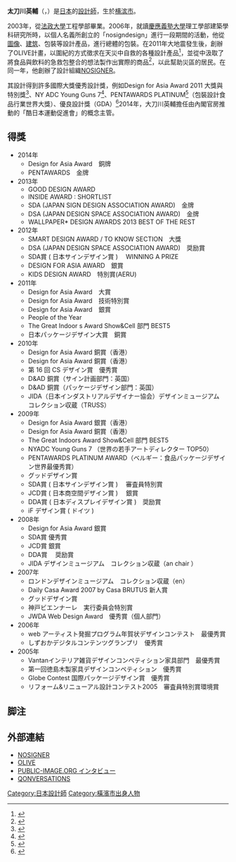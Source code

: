 {{BLPsources|time=2019-06-11}}
'''太刀川英輔'''（{{Jpn|j=太刀川 英輔|kn=たちかわ えいすけ|rm=Tachikawa Eisuke}}，{{bd|1981年}}）是[[日本|日本]]的[[設計師|設計師]]，生於[[横滨市|横滨市]]。

2003年，從[[法政大學_(日本)|法政大學]]工程學部畢業。2006年，就讀[[慶應義塾大學|慶應義塾大學]]理工學部建築學科研究所時，以個人名義所創立的「nosigndesign」進行一段期間的活動，他從[[图形|圖像]]、[[建筑|建筑]]、包裝等設計產品，進行總體的包裝。在2011年大地震發生後，創辦了OLIVE計畫，以圍紀的方式徵求在天災中自救的各種設計產品<ref>{{cite web|title=OLIVE project|url=http://www.olive-for.us/|accessdate=2015-07-08|deadurl=yes|archiveurl=https://web.archive.org/web/20150709183751/http://www.olive-for.us/|archivedate=2015-07-09}}</ref>，並從中汲取了將食品與飲料的急救包整合的想法製作出實際的商品<ref>{{Cite web |date=2011-03-24 |url=http://www.47news.jp/CN/201103/CN2011032401001317.html |title=避難生活の知恵を集約　サイト開設、冊子も配布 |publisher=47NEWS |accessdate=2012-09-11 |language=ja |archive-date=2015-07-09 |archive-url=https://web.archive.org/web/20150709200212/http://www.47news.jp/CN/201103/CN2011032401001317.html |dead-url=no }}</ref>，以此幫助災區的居民。在同一年，他創辦了設計組織[[NOSIGNER|NOSIGNER]]。

其設計得到許多國際大獎優秀設計獎，例如Design for Asia Award 2011 大獎與特別獎<ref>{{cite web|url=http://www.dfaa.dfaawards.com/#!2011/c5yx|title=DFAA 2011 Winners|accessdate=2015-07-08|archive-url=https://web.archive.org/web/20150417123423/http://www.dfaa.dfaawards.com/#!2011/c5yx|archive-date=2015-04-17|dead-url=yes}}</ref>、NY ADC Young Guns 7<ref>{{cite web|url=http://adcyoungguns.org/profiles/Nosigner|title=Nosigner Profile YG7|accessdate=2015-07-08|archive-date=2015-07-10|archive-url=https://web.archive.org/web/20150710044513/http://adcyoungguns.org/profiles/Nosigner|dead-url=yes}}</ref>、PENTAWARDS PLATINUM<ref>{{cite web|url=http://www.pentawards.org/winners/?p=16646|title=GOLD PENTAWARD 2014 – BODY – NOSIGNER|accessdate=2015-07-08|archive-date=2015-07-12|archive-url=https://web.archive.org/web/20150712162719/http://www.pentawards.org/winners/?p=16646|dead-url=no}}</ref>（包裝設計食品行業世界大獎）、優良設計獎（GDA）<ref>{{cite web|url=http://www.g-mark.org/award/search?from=&prizeCode=&keyword=nosigner|title=award database: nosigner|accessdate=2015-07-08|archive-date=2016-03-04|archive-url=https://web.archive.org/web/20160304194356/http://www.g-mark.org/award/search?from=&prizeCode=&keyword=nosigner|dead-url=no}}</ref>2014年，大刀川英輔擔任由內閣官房推動的「酷日本運動促進會」的概念主管。

== 得獎 ==
{{transH}}
* 2014年
** Design for Asia Award　銅牌
** PENTAWARDS　金牌
* 2013年
** GOOD DESIGN AWARD
** INSIDE AWARD : SHORTLIST
** SDA (JAPAN SIGN DESIGN ASSOCIATION AWARD)　金牌
** DSA (JAPAN DESIGN SPACE ASSOCIATION AWARD)　金牌
** WALLPAPER* DESIGN AWARDS 2013 BEST OF THE REST
* 2012年
** SMART DESIGN AWARD / TO KNOW SECTION　大獎
** DSA (JAPAN DESIGN SPACE ASSOCIATION AWARD)　奨励賞
** SDA賞 ( 日本サインデザイン賞 ) 　WINNING A PRIZE
** DESIGN FOR ASIA AWARD　銀賞
** KIDS DESIGN AWARD　特別賞(AERU)
* 2011年
** Design for Asia Award　大賞
** Design for Asia Award　技術特別賞
** Design for Asia Award　銀賞
** People of the Year
** The Great Indoor s Award Show&Cell 部門 BEST5
** 日本パッケージデザイン大賞　銅賞
* 2010年
** Design for Asia Award 銅賞（香港）
** Design for Asia Award 銅賞（香港）
** 第 16 回 CS デザイン賞　優秀賞
** D&AD 銅賞（サイン計画部門：英国）
** D&AD 銅賞（パッケージデザイン部門：英国）
** JIDA（日本インダストリアルデザイナー協会）デザインミュージアム　コレクション収蔵（TRUSS）
* 2009年
** Design for Asia Award 銀賞（香港）
** Design for Asia Award 銅賞（香港）
** The Great Indoors Award Show&Cell 部門 BEST5
** NYADC Young Guns 7 （世界の若手アートディレクター TOP50）
** PENTAWARDS PLATINUM AWARD（ベルギー：食品パッケージデザイン世界最優秀賞）
** グッドデザイン賞
** SDA賞 ( 日本サインデザイン賞 ) 　審査員特別賞
** JCD賞 ( 日本商空間デザイン賞 ) 　銀賞
** DDA賞 ( 日本ディスプレイデザイン賞 )　奨励賞
** iF デザイン賞 ( ドイツ )
* 2008年
** Design for Asia Award 銀賞
** SDA賞 優秀賞
** JCD賞 銀賞
** DDA賞 　奨励賞
** JIDA デザインミュージアム　コレクション収蔵（an chair ）
* 2007年
** ロンドンデザインミュージアム　コレクション収蔵（en）
** Daily Casa Award 2007 by Casa BRUTUS 新人賞
** グッドデザイン賞
** 神戸ビエンナーレ　実行委員会特別賞
** JWDA Web Design Award　優秀賞（個人部門）
* 2006年
** web アーティスト発掘プログラム年賀状デザインコンテスト　最優秀賞
** しずおかデジタルコンテンツグランプリ　優秀賞
* 2005年
** Vantanインテリア雑貨デザインコンペティション家具部門　最優秀賞
** 第一回徳島木製家具デザインコンペティション　優秀賞
** Globe Contest 国際パッケージデザイン賞　優秀賞
** リフォーム&リニューアル設計コンテスト2005　審査員特別賞環境賞
{{transF}}
== 脚注 ==
{{Reflist}}

== 外部連結 ==
* [http://www.nosigner.com/ NOSIGNER]{{Wayback|url=http://www.nosigner.com/ |date=20150712192207 }}
* [https://web.archive.org/web/20150709183751/http://www.olive-for.us/ OLIVE]
* [http://public-image.org/interview/2011/05/23/nosigner.html/ PUBLIC-IMAGE.ORG インタビュー]{{Wayback|url=http://public-image.org/interview/2011/05/23/nosigner.html/ |date=20120608015658 }}
* [http://qonversations.net/tachikawa_horii/ QONVERSATIONS]{{Wayback|url=http://qonversations.net/tachikawa_horii/ |date=20150711210633 }}

{{DEFAULTSORT:Tachikawa Eisuke}}
[[Category:日本設計師|Category:日本設計師]]
[[Category:橫濱市出身人物|Category:橫濱市出身人物]]
